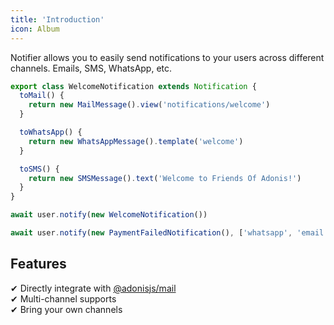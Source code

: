 ```yaml
---
title: 'Introduction'
icon: Album
---
```


Notifier allows you to easily send notifications to your users across different channels. Emails, SMS, WhatsApp, etc.

```ts
export class WelcomeNotification extends Notification {
  toMail() {
    return new MailMessage().view('notifications/welcome')
  }

  toWhatsApp() {
    return new WhatsAppMessage().template('welcome')
  }

  toSMS() {
    return new SMSMessage().text('Welcome to Friends Of Adonis!')
  }
}
```

```ts
await user.notify(new WelcomeNotification())

await user.notify(new PaymentFailedNotification(), ['whatsapp', 'email', 'push'])
```

## Features

✔ Directly integrate with [@adonisjs/mail](https://github.com/adonisjs/mail)  
✔ Multi-channel supports  
✔ Bring your own channels
